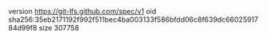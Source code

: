 version https://git-lfs.github.com/spec/v1
oid sha256:35eb2171192f992f511bec4ba003133f586bfdd06c8f639dc6602591784d99f8
size 307758
